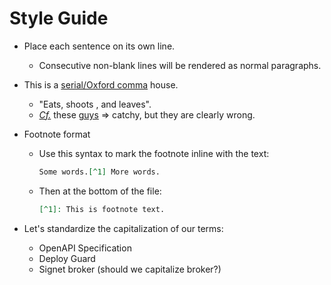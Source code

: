 # Style Guide


- Place each sentence on its own line.
  - Consecutive non-blank lines will be rendered as normal paragraphs.

- This is a [serial/Oxford comma](https://en.wikipedia.org/wiki/Serial_comma) house.
  - "Eats, shoots<Hlt> , </Hlt> and leaves".
  - [*Cf.*](https://en.wikipedia.org/wiki/Cf.) these [guys](https://www.youtube.com/watch?v=P_i1xk07o4g) => catchy, but they are clearly wrong.

- Footnote format
  - Use this syntax to mark the footnote inline with the text:

    ```markdown
    Some words.[^1] More words.
    ```

  - Then at the bottom of the file:

    ```markdown
    [^1]: This is footnote text.
    ```

- Let's standardize the capitalization of our terms:
  - OpenAPI Specification
  - Deploy Guard
  - Signet broker (should we capitalize broker?)

[^1]: This is footnote text.
